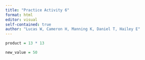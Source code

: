 ```yaml
---
title: "Practice Activity 6"
format: html
editor: visual
self-contained: true
author: "Lucas W, Cameron H, Manning K, Daniel T, Hailey E"
---
```


```r
product = 13 * 13

new_value = 50
```
